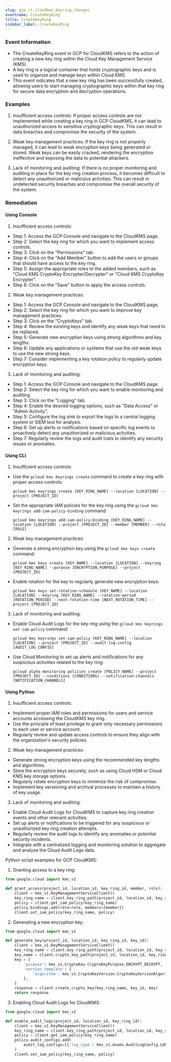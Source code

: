 ```yaml
--- 
slug: gcp_rt_cloudkms_keyring_changes
eventname: CreateKeyRing
title: CreateKeyRing
sidebar_label: CreateKeyRing
---
```

                       
### Event Information

- The CreateKeyRing event in GCP for CloudKMS refers to the action of creating a new key ring within the Cloud Key Management Service (KMS).
- A key ring is a logical container that holds cryptographic keys and is used to organize and manage keys within Cloud KMS.
- This event indicates that a new key ring has been successfully created, allowing users to start managing cryptographic keys within that key ring for secure data encryption and decryption operations.


### Examples

1. Insufficient access controls: If proper access controls are not implemented while creating a key ring in GCP CloudKMS, it can lead to unauthorized access to sensitive cryptographic keys. This can result in data breaches and compromise the security of the system.

2. Weak key management practices: If the key ring is not properly managed, it can lead to weak encryption keys being generated or stored. Weak keys can be easily cracked, rendering the encryption ineffective and exposing the data to potential attackers.

3. Lack of monitoring and auditing: If there is no proper monitoring and auditing in place for the key ring creation process, it becomes difficult to detect any unauthorized or malicious activities. This can result in undetected security breaches and compromise the overall security of the system.

### Remediation

#### Using Console

1. Insufficient access controls:
- Step 1: Access the GCP Console and navigate to the CloudKMS page.
- Step 2: Select the key ring for which you want to implement access controls.
- Step 3: Click on the "Permissions" tab.
- Step 4: Click on the "Add Member" button to add the users or groups that should have access to the key ring.
- Step 5: Assign the appropriate roles to the added members, such as "Cloud KMS CryptoKey Encrypter/Decrypter" or "Cloud KMS CryptoKey Encrypter".
- Step 6: Click on the "Save" button to apply the access controls.

2. Weak key management practices:
- Step 1: Access the GCP Console and navigate to the CloudKMS page.
- Step 2: Select the key ring for which you want to improve key management practices.
- Step 3: Click on the "CryptoKeys" tab.
- Step 4: Review the existing keys and identify any weak keys that need to be replaced.
- Step 5: Generate new encryption keys using strong algorithms and key lengths.
- Step 6: Update any applications or systems that use the old weak keys to use the new strong keys.
- Step 7: Consider implementing a key rotation policy to regularly update encryption keys.

3. Lack of monitoring and auditing:
- Step 1: Access the GCP Console and navigate to the CloudKMS page.
- Step 2: Select the key ring for which you want to enable monitoring and auditing.
- Step 3: Click on the "Logging" tab.
- Step 4: Enable the desired logging options, such as "Data Access" or "Admin Activity".
- Step 5: Configure the log sink to export the logs to a central logging system or SIEM tool for analysis.
- Step 6: Set up alerts or notifications based on specific log events to proactively detect any unauthorized or malicious activities.
- Step 7: Regularly review the logs and audit trails to identify any security issues or anomalies.

#### Using CLI

1. Insufficient access controls:
- Use the `gcloud kms keyrings create` command to create a key ring with proper access controls:
  ```
  gcloud kms keyrings create [KEY_RING_NAME] --location [LOCATION] --project [PROJECT_ID]
  ```
- Set the appropriate IAM policies for the key ring using the `gcloud kms keyrings add-iam-policy-binding` command:
  ```
  gcloud kms keyrings add-iam-policy-binding [KEY_RING_NAME] --location [LOCATION] --project [PROJECT_ID] --member [MEMBER] --role [ROLE]
  ```

2. Weak key management practices:
- Generate a strong encryption key using the `gcloud kms keys create` command:
  ```
  gcloud kms keys create [KEY_NAME] --location [LOCATION] --keyring [KEY_RING_NAME] --purpose [ENCRYPTION_PURPOSE] --project [PROJECT_ID]
  ```
- Enable rotation for the key to regularly generate new encryption keys:
  ```
  gcloud kms keys set-rotation-schedule [KEY_NAME] --location [LOCATION] --keyring [KEY_RING_NAME] --rotation-period [ROTATION_PERIOD] --next-rotation-time [NEXT_ROTATION_TIME] --project [PROJECT_ID]
  ```

3. Lack of monitoring and auditing:
- Enable Cloud Audit Logs for the key ring using the `gcloud kms keyrings set-iam-policy` command:
  ```
  gcloud kms keyrings set-iam-policy [KEY_RING_NAME] --location [LOCATION] --project [PROJECT_ID] --audit-log-config [AUDIT_LOG_CONFIG]
  ```
- Use Cloud Monitoring to set up alerts and notifications for any suspicious activities related to the key ring:
  ```
  gcloud alpha monitoring policies create [POLICY_NAME] --project [PROJECT_ID] --conditions [CONDITIONS] --notification-channels [NOTIFICATION_CHANNELS]
  ```

#### Using Python

1. Insufficient access controls:
- Implement proper IAM roles and permissions for users and service accounts accessing the CloudKMS key ring.
- Use the principle of least privilege to grant only necessary permissions to each user or service account.
- Regularly review and update access controls to ensure they align with the organization's security policies.

2. Weak key management practices:
- Generate strong encryption keys using the recommended key lengths and algorithms.
- Store the encryption keys securely, such as using Cloud HSM or Cloud KMS key storage options.
- Regularly rotate encryption keys to minimize the risk of compromise.
- Implement key versioning and archival processes to maintain a history of key usage.

3. Lack of monitoring and auditing:
- Enable Cloud Audit Logs for CloudKMS to capture key ring creation events and other relevant activities.
- Set up alerts or notifications to be triggered for any suspicious or unauthorized key ring creation attempts.
- Regularly review the audit logs to identify any anomalies or potential security incidents.
- Integrate with a centralized logging and monitoring solution to aggregate and analyze the Cloud Audit Logs data.

Python script examples for GCP CloudKMS:
1. Granting access to a key ring:
```python
from google.cloud import kms_v1

def grant_access(project_id, location_id, key_ring_id, member, role):
    client = kms_v1.KeyManagementServiceClient()
    key_ring_name = client.key_ring_path(project_id, location_id, key_ring_id)
    policy = client.get_iam_policy(key_ring_name)
    policy.bindings.add(role=role, members=[member])
    client.set_iam_policy(key_ring_name, policy)
```

2. Generating a new encryption key:
```python
from google.cloud import kms_v1

def generate_key(project_id, location_id, key_ring_id, key_id):
    client = kms_v1.KeyManagementServiceClient()
    key_ring_name = client.key_ring_path(project_id, location_id, key_ring_id)
    key_name = client.crypto_key_path(project_id, location_id, key_ring_id, key_id)
    key = {
        'purpose': kms_v1.CryptoKey.CryptoKeyPurpose.ENCRYPT_DECRYPT,
        'version_template': {
            'algorithm': kms_v1.CryptoKeyVersion.CryptoKeyVersionAlgorithm.GOOGLE_SYMMETRIC_ENCRYPTION,
        },
    }
    response = client.create_crypto_key(key_ring_name, key_id, key)
    return response
```

3. Enabling Cloud Audit Logs for CloudKMS:
```python
from google.cloud import kms_v1

def enable_audit_logs(project_id, location_id, key_ring_id):
    client = kms_v1.KeyManagementServiceClient()
    key_ring_name = client.key_ring_path(project_id, location_id, key_ring_id)
    policy = client.get_iam_policy(key_ring_name)
    policy.audit_configs.add(
        audit_log_configs=[{'log_type': kms_v1.enums.AuditLogConfig.LOG_TYPE_UNSPECIFIED}]
    )
    client.set_iam_policy(key_ring_name, policy)
```


 